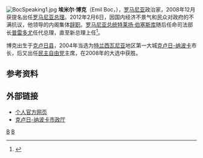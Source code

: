 [[File:BocSpeaking1.jpg|thumb]]
'''埃米尔·博克'''（Emil Boc，{{bd|1966年|9月6日|||B}}），[[罗马尼亚|罗马尼亚]]政治家，2008年12月获提名出任[[罗马尼亚总理|罗马尼亚总理]]。2012年2月6日，因国内经济不景气和民众对政府的不满抗议，他领导的内阁集体[[辞职|辞职]]。[[罗马尼亚总统|罗马尼亚总统]][[特莱扬·伯塞斯库|特莱扬·伯塞斯库]]随后任命司法部长[[普雷多尤|普雷多尤]]任代总理，直至新总理上任<ref>{{cite web |url=http://www.zaobao.com/gj/gj120208_012.shtml |language= |title=经济不景民众不满 罗马尼亚政府集体辞职 |publisher=联合早报 |date=2012-02-08 |accessdate= |archive-date=2012-02-14 |archive-url=https://web.archive.org/web/20120214234744/http://www.zaobao.com/gj/gj120208_012.shtml |dead-url=no }}</ref>。

博克出生于[[克卢日县|克卢日县]]，2004年当选为[[特兰西瓦尼亚|特兰西瓦尼亚]]地区第一大城[[克卢日-纳波卡|克卢日-纳波卡]]市长，后又出任[[民主自由党_(罗马尼亚)|民主自由党]]主席，在2008年的大选中获胜。

== 参考资料 ==
{{reflist}}

==外部链接==
*[https://web.archive.org/web/20160304044249/http://www.boc.ro/ 个人官方网页]
*[http://www.primariaclujnapoca.ro/ 克卢日-纳波卡市政厅] {{Wayback|url=http://www.primariaclujnapoca.ro/ |date=20110911174047 }}

[[Category:罗马尼亚政治人物|B]]
[[Category:罗马尼亚总理|B]]